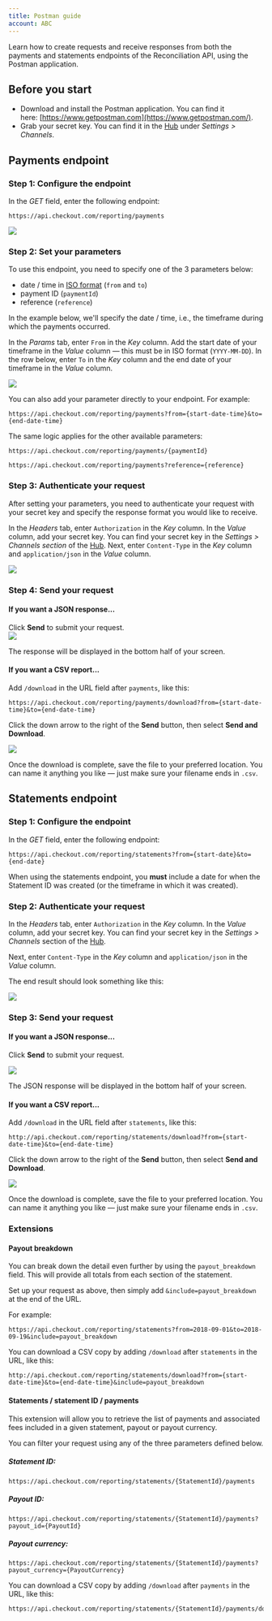 ```yaml
---
title: Postman guide
account: ABC
---
```


Learn how to create requests and receive responses from both the payments and statements endpoints of the Reconciliation API, using the Postman application.

## Before you start

- Download and install the Postman application. You can find it here: [https://www.getpostman.com](https://www.getpostman.com/).
- Grab your secret key. You can find it in the [Hub](https://hub.checkout.com/v2) under *Settings > Channels*.

## Payments endpoint

### Step 1: Configure the endpoint

In the *GET* field, enter the following endpoint:

    https://api.checkout.com/reporting/payments

![](/download/attachments/2785488/postman-guide1.png?version=1&modificationDate=1586355308767&api=v2)

### Step 2: Set your parameters

To use this endpoint, you need to specify one of the 3 parameters below:

- date / time in [ISO format](https://www.w3.org/TR/NOTE-datetime) (`from` and `to`)
- payment ID (`paymentId`)
- reference (`reference`)

In the example below, we'll specify the date / time, i.e., the timeframe during which the payments occurred.

In the _Params_ tab, enter `From` in the _Key_ column. Add the start date of your timeframe in the _Value_ column — this must be in ISO format (`YYYY-MM-DD`). In the row below, enter `To` in the _Key_ column and the end date of your timeframe in the _Value_ column.

![](/download/attachments/2785488/postman-guide2.png?version=1&modificationDate=1586355488800&api=v2)

You can also add your parameter directly to your endpoint. For example:

    https://api.checkout.com/reporting/payments?from={start-date-time}&to={end-date-time}

The same logic applies for the other available parameters:

    https://api.checkout.com/reporting/payments/{paymentId}

    https://api.checkout.com/reporting/payments?reference={reference}

### Step 3: Authenticate your request

After setting your parameters, you need to authenticate your request with your secret key and specify the response format you would like to receive.

In the _Headers_ tab, enter `Authorization` in the _Key_ column. In the _Value_ column, add your secret key. You can find your secret key in the _Settings > Channels section_ of the [Hub](http://hub.checkout.com). Next, enter `Content-Type` in the _Key_ column and `application/json` in the _Value_ column.

![](/download/attachments/2785488/postman-guide3.png?version=1&modificationDate=1586355615659&api=v2)

### Step 4: Send your request

#### If you want a JSON response...

Click **Send** to submit your request.  
![](/download/attachments/2785488/postman-send.png?version=1&modificationDate=1586355876330&api=v2)

The response will be displayed in the bottom half of your screen.

#### If you want a CSV report...

Add `/download` in the URL field after `payments`, like this:

    https://api.checkout.com/reporting/payments/download?from={start-date-time}&to={end-date-time}

Click the down arrow to the right of the **Send** button, then select **Send and Download**.

![](/download/attachments/2785488/postman-send-and-download.png?version=1&modificationDate=1586355925769&api=v2)

Once the download is complete, save the file to your preferred location. You can name it anything you like — just make sure your filename ends in `.csv`.

## Statements endpoint

### Step 1: Configure the endpoint

In the _GET_ field, enter the following endpoint:

    https://api.checkout.com/reporting/statements?from={start-date}&to={end-date}

When using the statements endpoint, you **must** include a date for when the Statement ID was created (or the timeframe in which it was created).

### Step 2: Authenticate your request

In the _Headers_ tab, enter `Authorization` in the _Key_ column. In the _Value_ column, add your secret key. You can find your secret key in the _Settings > Channels_ section of the [Hub](https://hub.checkout.com).

Next, enter `Content-Type` in the _Key_ column and `application/json` in the _Value_ column.

The end result should look something like this:

![](/download/attachments/2785488/postman-guide5.png?version=1&modificationDate=1586355690424&api=v2)

### Step 3: Send your request

#### If you want a JSON response...

Click **Send** to submit your request.

![](/download/thumbnails/2785488/postman-send.png?version=1&modificationDate=1586355876330&api=v2)

The JSON response will be displayed in the bottom half of your screen.

#### If you want a CSV report...

Add `/download` in the URL field after `statements`, like this:

    http://api.checkout.com/reporting/statements/download?from={start-date-time}&to={end-date-time}

Click the down arrow to the right of the **Send** button, then select **Send and Download**.

![](/download/attachments/2785488/postman-send-and-download.png?version=1&modificationDate=1586355925769&api=v2)

Once the download is complete, save the file to your preferred location. You can name it anything you like — just make sure your filename ends in `.csv`.

### Extensions

#### Payout breakdown

You can break down the detail even further by using the `payout_breakdown` field. This will provide all totals from each section of the statement.

Set up your request as above, then simply add `&include=payout_breakdown` at the end of the URL.

For example:

    https://api.checkout.com/reporting/statements?from=2018-09-01&to=2018-09-19&include=payout_breakdown

You can download a CSV copy by adding `/download` after `statements` in the URL, like this:

    http://api.checkout.com/reporting/statements/download?from={start-date-time}&to={end-date-time}&include=payout_breakdown

#### Statements / statement ID / payments

This extension will allow you to retrieve the list of payments and associated fees included in a given statement, payout or payout currency.

You can filter your request using any of the three parameters defined below.

##### Statement ID:

    https://api.checkout.com/reporting/statements/{StatementId}/payments

##### Payout ID:

    https://api.checkout.com/reporting/statements/{StatementId}/payments?payout_id={PayoutId}

##### Payout currency:

    https://api.checkout.com/reporting/statements/{StatementId}/payments?payout_currency={PayoutCurrency}

You can download a CSV copy by adding `/download` after `payments` in the URL, like this:

    https://api.checkout.com/reporting/statements/{StatementId}/payments/download
